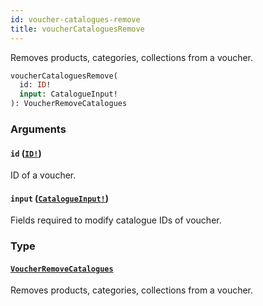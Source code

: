 ```yaml
---
id: voucher-catalogues-remove
title: voucherCataloguesRemove
---
```


Removes products, categories, collections from a voucher.

```graphql
voucherCataloguesRemove(
  id: ID!
  input: CatalogueInput!
): VoucherRemoveCatalogues

```

### Arguments

#### `id` ([`ID!`](../../../developer/api-reference/scalars/id))

ID of a voucher.

#### `input` ([`CatalogueInput!`](../../../developer/api-reference/inputs/catalogue-input))

Fields required to modify catalogue IDs of voucher.

### Type

#### [`VoucherRemoveCatalogues`](../../../developer/api-reference/objects/voucher-remove-catalogues)

Removes products, categories, collections from a voucher.

